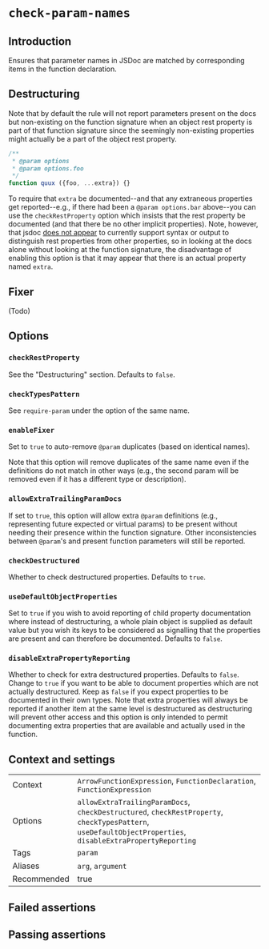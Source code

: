 # `check-param-names`

## Introduction

Ensures that parameter names in JSDoc are matched by corresponding items in
the function declaration.

## Destructuring

Note that by default the rule will not report parameters present on the docs
but non-existing on the function signature when an object rest property is part
of that function signature since the seemingly non-existing properties might
actually be a part of the object rest property.

```js
/**
 * @param options
 * @param options.foo
 */
function quux ({foo, ...extra}) {}
```

To require that `extra` be documented--and that any extraneous properties
get reported--e.g., if there had been a `@param options.bar` above--you
can use the `checkRestProperty` option which insists that the rest
property be documented (and that there be no other implicit properties).
Note, however, that jsdoc [does not appear](https://github.com/jsdoc/jsdoc/issues/1773)
to currently support syntax or output to distinguish rest properties from
other properties, so in looking at the docs alone without looking at the
function signature, the disadvantage of enabling this option is that it
may appear that there is an actual property named `extra`.

## Fixer

(Todo)

## Options

### `checkRestProperty`

See the "Destructuring" section. Defaults to `false`.

### `checkTypesPattern`

See `require-param` under the option of the same name.

### `enableFixer`

Set to `true` to auto-remove `@param` duplicates (based on identical
names).

Note that this option will remove duplicates of the same name even if
the definitions do not match in other ways (e.g., the second param will
be removed even if it has a different type or description).

### `allowExtraTrailingParamDocs`

If set to `true`, this option will allow extra `@param` definitions (e.g.,
representing future expected or virtual params) to be present without needing
their presence within the function signature. Other inconsistencies between
`@param`'s and present function parameters will still be reported.

### `checkDestructured`

Whether to check destructured properties. Defaults to `true`.

### `useDefaultObjectProperties`

Set to `true` if you wish to avoid reporting of child property documentation
where instead of destructuring, a whole plain object is supplied as default
value but you wish its keys to be considered as signalling that the properties
are present and can therefore be documented. Defaults to `false`.

### `disableExtraPropertyReporting`

Whether to check for extra destructured properties. Defaults to `false`. Change
to `true` if you want to be able to document properties which are not actually
destructured. Keep as `false` if you expect properties to be documented in
their own types. Note that extra properties will always be reported if another
item at the same level is destructured as destructuring will prevent other
access and this option is only intended to permit documenting extra properties
that are available and actually used in the function.

## Context and settings

|||
|---|---|
|Context|`ArrowFunctionExpression`, `FunctionDeclaration`, `FunctionExpression`|
|Options|`allowExtraTrailingParamDocs`, `checkDestructured`, `checkRestProperty`, `checkTypesPattern`, `useDefaultObjectProperties`, `disableExtraPropertyReporting`|
|Tags|`param`|
|Aliases|`arg`, `argument`|
|Recommended|true|


## Failed assertions

<Assertions rule="checkParamNames" />

## Passing assertions

<Assertions rule="checkParamNames" passing />
